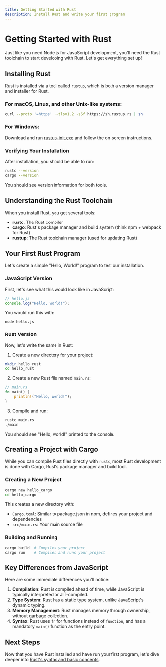```yaml
---
title: Getting Started with Rust
description: Install Rust and write your first program
---
```


# Getting Started with Rust

Just like you need Node.js for JavaScript development, you'll need the Rust toolchain to start developing with Rust. Let's get everything set up!

## Installing Rust

Rust is installed via a tool called `rustup`, which is both a version manager and installer for Rust.

### For macOS, Linux, and other Unix-like systems:

```bash
curl --proto '=https' --tlsv1.2 -sSf https://sh.rustup.rs | sh
```

### For Windows:

Download and run [rustup-init.exe](https://win.rustup.rs/) and follow the on-screen instructions.

### Verifying Your Installation

After installation, you should be able to run:

```bash
rustc --version
cargo --version
```

You should see version information for both tools.

## Understanding the Rust Toolchain

When you install Rust, you get several tools:

- **rustc**: The Rust compiler
- **cargo**: Rust's package manager and build system (think npm + webpack for Rust)
- **rustup**: The Rust toolchain manager (used for updating Rust)

## Your First Rust Program

Let's create a simple "Hello, World!" program to test our installation.

### JavaScript Version

First, let's see what this would look like in JavaScript:

```javascript
// hello.js
console.log("Hello, world!");
```

You would run this with:

```bash
node hello.js
```

### Rust Version

Now, let's write the same in Rust:

1. Create a new directory for your project:

```bash
mkdir hello_rust
cd hello_rust
```

2. Create a new Rust file named `main.rs`:

```rust
// main.rs
fn main() {
    println!("Hello, world!");
}
```

3. Compile and run:

```bash
rustc main.rs
./main
```

You should see "Hello, world!" printed to the console.

## Creating a Project with Cargo

While you can compile Rust files directly with `rustc`, most Rust development is done with Cargo, Rust's package manager and build tool.

### Creating a New Project

```bash
cargo new hello_cargo
cd hello_cargo
```

This creates a new directory with:
- `Cargo.toml`: Similar to package.json in npm, defines your project and dependencies
- `src/main.rs`: Your main source file

### Building and Running

```bash
cargo build  # Compiles your project
cargo run    # Compiles and runs your project
```

## Key Differences from JavaScript

Here are some immediate differences you'll notice:

1. **Compilation**: Rust is compiled ahead of time, while JavaScript is typically interpreted or JIT-compiled.
2. **Type System**: Rust has a static type system, unlike JavaScript's dynamic typing.
3. **Memory Management**: Rust manages memory through ownership, without garbage collection.
4. **Syntax**: Rust uses `fn` for functions instead of `function`, and has a mandatory `main()` function as the entry point.

## Next Steps

Now that you have Rust installed and have run your first program, let's dive deeper into [Rust's syntax and basic concepts](/language-fundamentals/). 